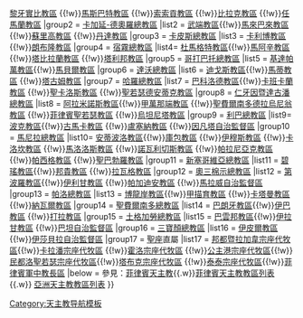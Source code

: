 {{Navbox
|name =菲律賓天主教教區
|title =菲律賓天主教教區
|state = {{{1<includeonly>|collapsed</includeonly>}}}
|group1 =  [[天主教卡塞雷斯總教區|卡塞雷斯總教區]]
|list1 =[[天主教達特教區|達特教區]] {{!w}}[[天主教黎牙實比教區|黎牙實比教區]] {{!w}}[[天主教馬斯巴特教區|馬斯巴特教區]] {{!w}}[[天主教索索貢教區|索索貢教區]] {{!w}}[[天主教比拉克教區|比拉克教區]] {{!w}}[[天主教任馬蘭教區|任馬蘭教區]]
|group2 = [[天主教卡加延-德奧羅總教區|卡加延-德奧羅總教區]]
|list2 = [[天主教武端教區|武端教區]]{{!w}}[[天主教馬來巴來教區|馬來巴來教區]] {{!w}}[[天主教蘇里高教區|蘇里高教區]] {{!w}}[[天主教丹達教區|丹達教區]]
|group3 = [[天主教卡皮斯總教區|卡皮斯總教區]]
|list3 = [[天主教卡利博教區|卡利博教區]]{{!w}}[[天主教朗布隆教區|朗布隆教區]]
|group4 = [[天主教宿霧總教區|宿霧總教區]]
|list4= [[天主教杜馬格特教區|杜馬格特教區]]{{!w}}[[天主教馬阿辛教區|馬阿辛教區]] {{!w}}[[天主教塔比拉蘭教區|塔比拉蘭教區]] {{!w}}[[天主教塔利邦教區|塔利邦教區]]
|group5 = [[天主教哥打巴托總教區|哥打巴托總教區]]
|list5 = [[天主教基達帕萬教區|基達帕萬教區]]{{!w}}[[天主教馬貝爾教區|馬貝爾教區]] 
|group6 = [[天主教達沃總教區|達沃總教區]]
|list6 = [[天主教迪戈斯教區|迪戈斯教區]]{{!w}}[[天主教馬蒂教區|馬蒂教區]] {{!w}}[[天主教塔古姆教區|塔古姆教區]] 
|group7 = [[天主教哈羅總教區|哈羅總教區]]
|list7 = [[天主教巴科洛德教區|巴科洛德教區]]{{!w}}[[天主教卡班卡蘭教區|卡班卡蘭教區]] {{!w}}[[天主教聖卡洛斯教區 (菲律賓)|聖卡洛斯教區]] {{!w}}[[天主教聖若瑟德安蒂克教區|聖若瑟德安蒂克教區]]
|group8 = [[天主教仁牙因暨達古潘總教區|仁牙因暨達古潘總教區]]
|list8 = [[天主教阿拉米諾斯教區|阿拉米諾斯教區]]{{!w}}[[天主教甲萬那端教區|甲萬那端教區]] {{!w}}[[天主教聖費爾南多德拉烏尼翁教區|聖費爾南多德拉烏尼翁教區]] {{!w}}[[天主教菲律賓聖若瑟教區|菲律賓聖若瑟教區]] {{!w}}[[天主教烏坦尼塔教區|烏坦尼塔教區]]
|group9 = [[天主教利巴總教區|利巴總教區]]
|list9= [[天主教波克教區|波克教區]]{{!w}}[[天主教古馬卡教區|古馬卡教區]] {{!w}}[[天主教盧塞納教區|盧塞納教區]] {{!w}}[[天主教因凡塔自治監督區|因凡塔自治監督區]]
|group10 = [[天主教馬尼拉總教區|馬尼拉總教區]]
|list10= [[天主教安蒂波洛教區|安蒂波洛教區]]{{!w}}[[天主教庫包教區|庫包教區]] {{!w}}[[天主教伊穆斯教區|伊穆斯教區]] {{!w}}[[天主教卡洛坎教區|卡洛坎教區]] {{!w}}[[天主教馬洛洛斯教區|馬洛洛斯教區]] {{!w}}[[天主教諾瓦利切斯教區|諾瓦利切斯教區]] {{!w}}[[天主教帕拉尼亞克教區|帕拉尼亞克教區]] {{!w}}[[天主教帕西格教區|帕西格教區]] {{!w}}[[天主教聖巴勃羅教區|聖巴勃羅教區]]
|group11 = [[天主教新塞哥維亞總教區|新塞哥維亞總教區]]
|list11 = [[天主教碧瑤教區|碧瑤教區]]{{!w}}[[天主教邦貴教區|邦貴教區]] {{!w}}[[天主教拉瓦格教區|拉瓦格教區]]
|group12 = [[天主教奧三棉示總教區|奧三棉示總教區]]
|list12 = [[天主教第波羅教區|第波羅教區]]{{!w}}[[天主教伊利甘教區|伊利甘教區]] {{!w}}[[天主教帕加迪安教區|帕加迪安教區]] {{!w}}[[天主教馬拉威自治監督區|馬拉威自治監督區]]
|group13 = [[天主教帕洛總教區|帕洛總教區]]
|list13 = [[天主教博龍岸教區|博龍岸教區]]{{!w}}[[天主教甲描育教區|甲描育教區]] {{!w}}[[天主教卡塔曼教區|卡塔曼教區]] {{!w}}[[天主教納瓦爾教區|納瓦爾教區]]
|group14 = [[天主教聖費爾南多總教區|聖費爾南多總教區]]
|list14 = [[天主教巴朗牙教區|巴朗牙教區]]{{!w}}[[天主教伊巴教區|伊巴教區]] {{!w}}[[天主教打拉教區|打拉教區]]
|group15 = [[天主教土格加勞總教區|土格加勞總教區]]
|list15 = [[天主教巴雲邦教區|巴雲邦教區]]{{!w}}[[天主教伊拉甘教區|伊拉甘教區]] {{!w}}[[天主教巴坦自治監督區|巴坦自治監督區]]
|group16 = [[天主教三寶顏總教區|三寶顏總教區]]
|list16 = [[天主教伊皮爾教區|伊皮爾教區]]{{!w}}[[天主教伊莎貝拉自治監督區|伊莎貝拉自治監督區]]
|group17 = [[聖座]]直屬
|list17 = [[天主教邦都暨拉加韋宗座代牧區|邦都暨拉加韋宗座代牧區]]{{!w}}[[天主教卡拉潘宗座代牧區|卡拉潘宗座代牧區]] {{!w}}[[天主教霍洛宗座代牧區|霍洛宗座代牧區]] {{!w}}[[天主教公主港宗座代牧區|公主港宗座代牧區]]{{!w}}[[天主教民都洛聖若瑟宗座代牧區|民都洛聖若瑟宗座代牧區]]{{!w}}[[天主教塔布克宗座代牧區|塔布克宗座代牧區]] {{!w}}[[天主教泰泰宗座代牧區|泰泰宗座代牧區]]{{!w}}[[天主教菲律賓軍中教長區|菲律賓軍中教長區]]
|below = 參見：[[菲律賓天主教]]{{.w}}[[菲律賓天主教教區列表]]{{.w}} [[亞洲天主教教區列表]]
}}<noinclude>
[[Category:天主教导航模板]]
</noinclude>